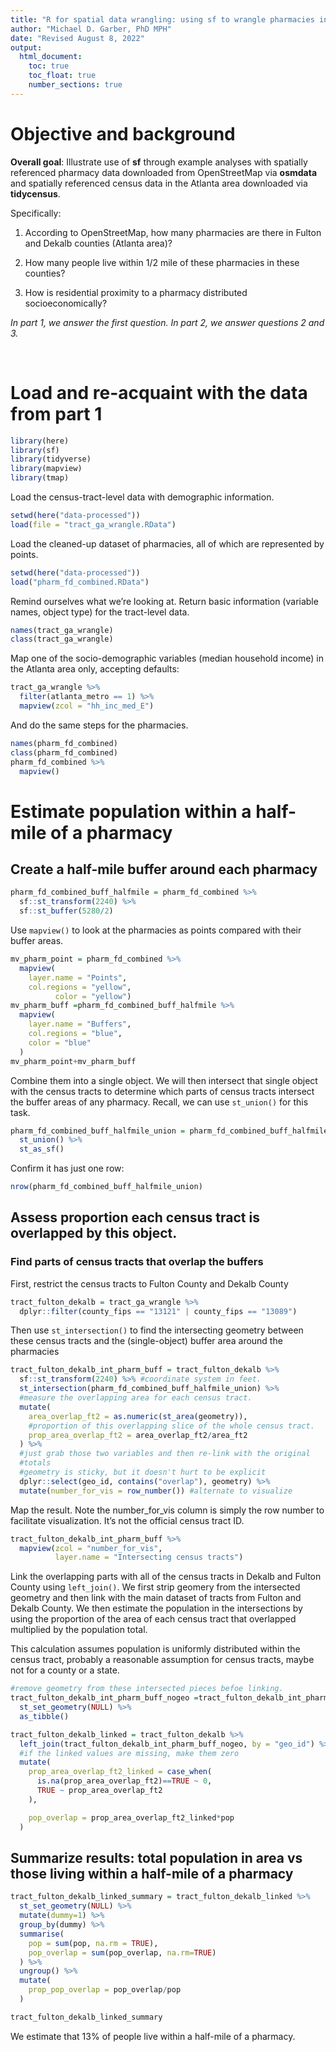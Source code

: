 ```yaml
---
title: "R for spatial data wrangling: using sf to wrangle pharmacies in Atlanta and assess population living nearby (Part 2)"
author: "Michael D. Garber, PhD MPH"
date: "Revised August 8, 2022"
output:
  html_document:
    toc: true
    toc_float: true
    number_sections: true
---
```


# Objective and background

**Overall goal**: Illustrate use of **sf** through example analyses with spatially referenced pharmacy data downloaded from OpenStreetMap via **osmdata** and spatially referenced census data in the Atlanta area downloaded via **tidycensus**.

Specifically:

1.  According to OpenStreetMap, how many pharmacies are there in Fulton and Dekalb counties (Atlanta area)?

2.  How many people live within 1/2 mile of these pharmacies in these counties?

3.  How is residential proximity to a pharmacy distributed socioeconomically?

*In part 1, we answer the first question. In part 2, we answer questions 2 and 3.*

<br />

# Load and re-acquaint with the data from part 1

```r
library(here)
library(sf)
library(tidyverse)
library(mapview)
library(tmap)
```

Load the census-tract-level data with demographic information.

```r
setwd(here("data-processed"))
load(file = "tract_ga_wrangle.RData")
```

Load the cleaned-up dataset of pharmacies, all of which are represented by points.

```r
setwd(here("data-processed"))
load("pharm_fd_combined.RData")
```

Remind ourselves what we're looking at. Return basic information (variable names, object type) for the tract-level data.

```r
names(tract_ga_wrangle)
class(tract_ga_wrangle)

```

Map one of the socio-demographic variables (median household income) in the Atlanta area only, accepting defaults:

```r
tract_ga_wrangle %>% 
  filter(atlanta_metro == 1) %>% 
  mapview(zcol = "hh_inc_med_E")
```

And do the same steps for the pharmacies.

```r
names(pharm_fd_combined)
class(pharm_fd_combined)
pharm_fd_combined %>% 
  mapview()
```

# Estimate population within a half-mile of a pharmacy

## Create a half-mile buffer around each pharmacy

```r
pharm_fd_combined_buff_halfmile = pharm_fd_combined %>% 
  sf::st_transform(2240) %>% 
  sf::st_buffer(5280/2)


```

Use `mapview()` to look at the pharmacies as points compared with their buffer areas.

```r
mv_pharm_point = pharm_fd_combined %>% 
  mapview(
    layer.name = "Points",
    col.regions = "yellow",
          color = "yellow")
mv_pharm_buff =pharm_fd_combined_buff_halfmile %>% 
  mapview(
    layer.name = "Buffers",
    col.regions = "blue",
    color = "blue"
  )
mv_pharm_point+mv_pharm_buff
```

Combine them into a single object. We will then intersect that single object with the census tracts to determine which parts of census tracts intersect the buffer areas of any pharmacy. Recall, we can use `st_union()` for this task.

```r
pharm_fd_combined_buff_halfmile_union = pharm_fd_combined_buff_halfmile %>% 
  st_union() %>% 
  st_as_sf() 
```

Confirm it has just one row:

```r
nrow(pharm_fd_combined_buff_halfmile_union)
```

## Assess proportion each census tract is overlapped by this object.

### Find parts of census tracts that overlap the buffers

First, restrict the census tracts to Fulton County and Dekalb County

```r
tract_fulton_dekalb = tract_ga_wrangle %>% 
  dplyr::filter(county_fips == "13121" | county_fips == "13089") 
```

Then use `st_intersection()` to find the intersecting geometry between these census tracts and the (single-object) buffer area around the pharmacies

```r
tract_fulton_dekalb_int_pharm_buff = tract_fulton_dekalb %>% 
  sf::st_transform(2240) %>% #coordinate system in feet.
  st_intersection(pharm_fd_combined_buff_halfmile_union) %>% 
  #measure the overlapping area for each census tract.
  mutate(
    area_overlap_ft2 = as.numeric(st_area(geometry)),
    #proportion of this overlapping slice of the whole census tract.
    prop_area_overlap_ft2 = area_overlap_ft2/area_ft2
  ) %>% 
  #just grab those two variables and then re-link with the original
  #totals
  #geometry is sticky, but it doesn't hurt to be explicit
  dplyr::select(geo_id, contains("overlap"), geometry) %>% 
  mutate(number_for_vis = row_number()) #alternate to visualize
```

Map the result. Note the number_for_vis column is simply the row number to facilitate visualization. It's not the official census tract ID.

```r
tract_fulton_dekalb_int_pharm_buff %>% 
  mapview(zcol = "number_for_vis",
          layer.name = "Intersecting census tracts")
```

Link the overlapping parts with all of the census tracts in Dekalb and Fulton County using `left_join()`. We first strip geomery from the intersected geometry and then link with the main dataset of tracts from Fulton and Dekalb County. We then estimate the population in the intersections by using the proportion of the area of each census tract that overlapped multiplied by the population total.

This calculation assumes population is uniformly distributed within the census tract, probably a reasonable assumption for census tracts, maybe not for a county or a state.

```r
#remove geometry from these intersected pieces befoe linking.
tract_fulton_dekalb_int_pharm_buff_nogeo =tract_fulton_dekalb_int_pharm_buff %>% 
  st_set_geometry(NULL) %>% 
  as_tibble()

tract_fulton_dekalb_linked = tract_fulton_dekalb %>% 
  left_join(tract_fulton_dekalb_int_pharm_buff_nogeo, by = "geo_id") %>% 
  #if the linked values are missing, make them zero
  mutate(
    prop_area_overlap_ft2_linked = case_when(
      is.na(prop_area_overlap_ft2)==TRUE ~ 0,
      TRUE ~ prop_area_overlap_ft2 
    ),

    pop_overlap = prop_area_overlap_ft2_linked*pop
  )
```

## Summarize results: total population in area vs those living within a half-mile of a pharmacy

```r
tract_fulton_dekalb_linked_summary = tract_fulton_dekalb_linked %>% 
  st_set_geometry(NULL) %>% 
  mutate(dummy=1) %>% 
  group_by(dummy) %>% 
  summarise(
    pop = sum(pop, na.rm = TRUE),
    pop_overlap = sum(pop_overlap, na.rm=TRUE)
  ) %>% 
  ungroup() %>% 
  mutate(
    prop_pop_overlap = pop_overlap/pop
  )

tract_fulton_dekalb_linked_summary
```

We estimate that 13% of people live within a half-mile of a pharmacy.
